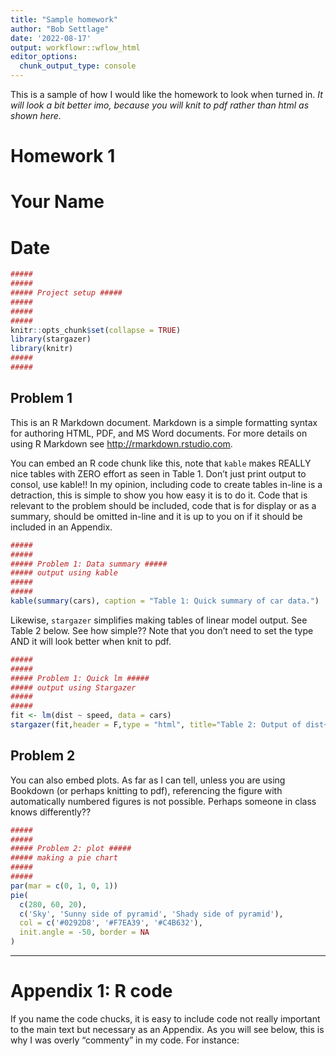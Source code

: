 ```yaml
---
title: "Sample homework"
author: "Bob Settlage"
date: '2022-08-17'
output: workflowr::wflow_html
editor_options:
  chunk_output_type: console
---
```


This is a sample of how I would like the homework to look when turned in.  _It will look a bit better imo, because you will knit to pdf rather than html as shown here._

# Homework 1 
# Your Name 
# Date

```r
##### 
##### 
##### Project setup #####
##### 
##### 
##### 
knitr::opts_chunk$set(collapse = TRUE)
library(stargazer)
library(knitr)
##### 
##### 
```

## Problem 1

This is an R Markdown document. Markdown is a simple formatting syntax for authoring HTML, PDF, and MS Word documents. For more details on using R Markdown see <http://rmarkdown.rstudio.com>.

You can embed an R code chunk like this, note that `kable` makes REALLY nice tables with ZERO effort as seen in Table 1.  Don't just print output to consol, use kable!!  In my opinion, including code to create tables in-line is a detraction, this is simple to show you how easy it is to do it.  Code that is relevant to the problem should be included, code that is for display or as a summary, should be omitted in-line and it is up to you on if it should be included in an Appendix.

```r
##### 
##### 
##### Problem 1: Data summary #####
##### output using kable
##### 
##### 
kable(summary(cars), caption = "Table 1: Quick summary of car data.")
```

Likewise, `stargazer` simplifies making tables of linear model output.  See Table 2 below.  See how simple??  Note that you don't need to set the type AND it will look better when knit to pdf.
 
```r
##### 
##### 
##### Problem 1: Quick lm #####
##### output using Stargazer
##### 
##### 
fit <- lm(dist ~ speed, data = cars)
stargazer(fit,header = F,type = "html", title="Table 2: Output of dist~speed for cars data linear model")
```

## Problem 2

You can also embed plots. As far as I can tell, unless you are using Bookdown (or perhaps knitting to pdf), referencing the figure with automatically numbered figures is not possible.  Perhaps someone in class knows differently??  

```r
##### 
##### 
##### Problem 2: plot #####
##### making a pie chart
##### 
#####  
par(mar = c(0, 1, 0, 1))
pie(
  c(280, 60, 20),
  c('Sky', 'Sunny side of pyramid', 'Shady side of pyramid'),
  col = c('#0292D8', '#F7EA39', '#C4B632'),
  init.angle = -50, border = NA
)
```


---

# Appendix 1: R code

If you name the code chucks, it is easy to include code not really important to the main text but necessary as an Appendix.  As you will see below, this is why I was overly "commenty" in my code.  For instance:

```r
  
```
